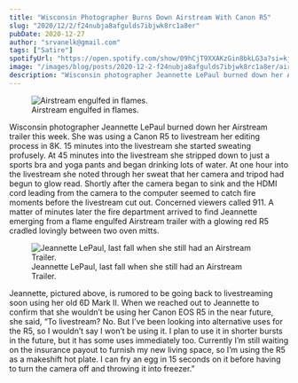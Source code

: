 ```yaml
---
title: "Wisconsin Photographer Burns Down Airstream With Canon R5"
slug: "2020/12/2/f24nubja8afgulds7ibjwk8rc1a8er"
pubDate: 2020-12-27
author: "srvanelk@gmail.com"
tags: ["Satire"]
spotifyUrl: "https://open.spotify.com/show/09hCjT9XXAKzGin8bkLG3a?si=kjRZvQ1JTb6Ov3HVzSSlWA"
image: "/images/blog/posts/2020-12-2-f24nubja8afgulds7ibjwk8rc1a8er/airstream-fire-1.webp"
description: "Wisconsin photographer Jeannette LePaul burned down her Airstream trailer this week. She was using a Canon R5 to livestream her editing process in 8K. 15 minutes into the livestream she started sweating profusely. At 45 minutes into the livestream she stripped down to just a sports bra and yoga pants and began drinking lots of water. At one hour into the livestream she noted through her sweat that her camera and tripod had begun to glow read. Shortly after the camera began to sink and the HDMI cord leading from the camera to the computer seemed to catch fire moments before the livestream cut out. Concerned viewers called 911. A matter of minutes later the fire department arrived to find Jeannette emerging from a flame engulfed Airstream trailer with a glowing red R5 cradled lovingly between two oven mitts."
---
```


<figure>
  <img src="/images/blog/posts/2020-12-2-f24nubja8afgulds7ibjwk8rc1a8er/airstream-fire-1.webp" alt=" Airstream engulfed in flames. " />
  <figcaption>Airstream engulfed in flames.</figcaption>
</figure>

Wisconsin photographer Jeannette LePaul burned down her Airstream trailer this week. She was using a Canon R5 to livestream her editing process in 8K. 15 minutes into the livestream she started sweating profusely. At 45 minutes into the livestream she stripped down to just a sports bra and yoga pants and began drinking lots of water. At one hour into the livestream she noted through her sweat that her camera and tripod had begun to glow read. Shortly after the camera began to sink and the HDMI cord leading from the camera to the computer seemed to catch fire moments before the livestream cut out. Concerned viewers called 911. A matter of minutes later the fire department arrived to find Jeannette emerging from a flame engulfed Airstream trailer with a glowing red R5 cradled lovingly between two oven mitts.

<figure>
  <img src="/images/blog/posts/2020-12-2-f24nubja8afgulds7ibjwk8rc1a8er/jamie-fenn-65pQ4qydDiE-unsplash.webp" alt=" Jeannette LePaul, last fall when she still had an Airstream Trailer. " />
  <figcaption>Jeannette LePaul, last fall when she still had an Airstream Trailer.</figcaption>
</figure>

Jeannette, pictured above, is rumored to be going back to livestreaming soon using her old 6D Mark II. When we reached out to Jeannette to confirm that she wouldn’t be using her Canon EOS R5 in the near future, she said, “To livestream? No. But I’ve been looking into alternative uses for the R5, so I wouldn’t say I won’t be using it. I plan to use it in shorter bursts in the future, but it has some uses immediately too. Currently I’m still waiting on the insurance payout to furnish my new living space, so I’m using the R5 as a makeshift hot plate. I can fry an egg in 15 seconds on it before having to turn the camera off and throwing it into freezer.”